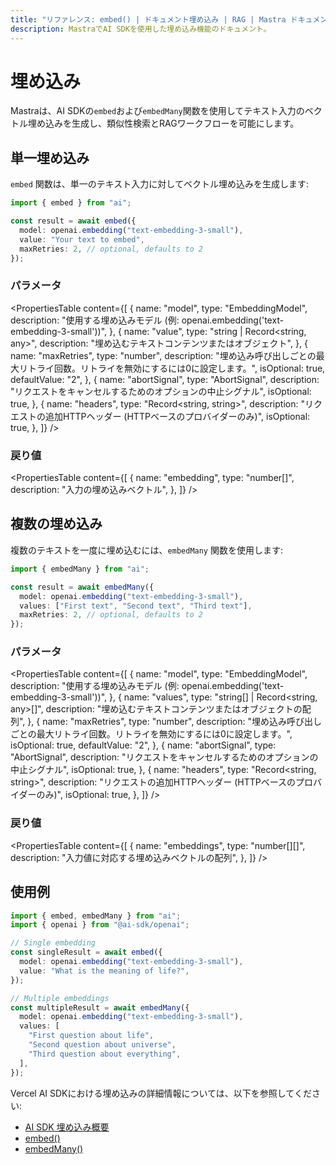 ```yaml
---
title: "リファレンス: embed() | ドキュメント埋め込み | RAG | Mastra ドキュメント"
description: MastraでAI SDKを使用した埋め込み機能のドキュメント。
---
```


# 埋め込み

Mastraは、AI SDKの`embed`および`embedMany`関数を使用してテキスト入力のベクトル埋め込みを生成し、類似性検索とRAGワークフローを可能にします。

## 単一埋め込み

`embed` 関数は、単一のテキスト入力に対してベクトル埋め込みを生成します:

```typescript
import { embed } from "ai";

const result = await embed({
  model: openai.embedding("text-embedding-3-small"),
  value: "Your text to embed",
  maxRetries: 2, // optional, defaults to 2
});
```

### パラメータ

<PropertiesTable
  content={[
    {
      name: "model",
      type: "EmbeddingModel",
      description:
        "使用する埋め込みモデル (例: openai.embedding('text-embedding-3-small'))",
    },
    {
      name: "value",
      type: "string | Record<string, any>",
      description: "埋め込むテキストコンテンツまたはオブジェクト",
    },
    {
      name: "maxRetries",
      type: "number",
      description:
        "埋め込み呼び出しごとの最大リトライ回数。リトライを無効にするには0に設定します。",
      isOptional: true,
      defaultValue: "2",
    },
    {
      name: "abortSignal",
      type: "AbortSignal",
      description: "リクエストをキャンセルするためのオプションの中止シグナル",
      isOptional: true,
    },
    {
      name: "headers",
      type: "Record<string, string>",
      description:
        "リクエストの追加HTTPヘッダー (HTTPベースのプロバイダーのみ)",
      isOptional: true,
    },
  ]}
/>

### 戻り値

<PropertiesTable
  content={[
    {
      name: "embedding",
      type: "number[]",
      description: "入力の埋め込みベクトル",
    },
  ]}
/>

## 複数の埋め込み

複数のテキストを一度に埋め込むには、`embedMany` 関数を使用します:

```typescript
import { embedMany } from "ai";

const result = await embedMany({
  model: openai.embedding("text-embedding-3-small"),
  values: ["First text", "Second text", "Third text"],
  maxRetries: 2, // optional, defaults to 2
});
```

### パラメータ

<PropertiesTable
  content={[
    {
      name: "model",
      type: "EmbeddingModel",
      description:
        "使用する埋め込みモデル (例: openai.embedding('text-embedding-3-small'))",
    },
    {
      name: "values",
      type: "string[] | Record<string, any>[]",
      description: "埋め込むテキストコンテンツまたはオブジェクトの配列",
    },
    {
      name: "maxRetries",
      type: "number",
      description:
        "埋め込み呼び出しごとの最大リトライ回数。リトライを無効にするには0に設定します。",
      isOptional: true,
      defaultValue: "2",
    },
    {
      name: "abortSignal",
      type: "AbortSignal",
      description: "リクエストをキャンセルするためのオプションの中止シグナル",
      isOptional: true,
    },
    {
      name: "headers",
      type: "Record<string, string>",
      description:
        "リクエストの追加HTTPヘッダー (HTTPベースのプロバイダーのみ)",
      isOptional: true,
    },
  ]}
/>

### 戻り値

<PropertiesTable
  content={[
    {
      name: "embeddings",
      type: "number[][]",
      description: "入力値に対応する埋め込みベクトルの配列",
    },
  ]}
/>

## 使用例

```typescript
import { embed, embedMany } from "ai";
import { openai } from "@ai-sdk/openai";

// Single embedding
const singleResult = await embed({
  model: openai.embedding("text-embedding-3-small"),
  value: "What is the meaning of life?",
});

// Multiple embeddings
const multipleResult = await embedMany({
  model: openai.embedding("text-embedding-3-small"),
  values: [
    "First question about life",
    "Second question about universe",
    "Third question about everything",
  ],
});
```

Vercel AI SDKにおける埋め込みの詳細情報については、以下を参照してください:

- [AI SDK 埋め込み概要](https://sdk.vercel.ai/docs/ai-sdk-core/embeddings)
- [embed()](https://sdk.vercel.ai/docs/reference/ai-sdk-core/embed)
- [embedMany()](https://sdk.vercel.ai/docs/reference/ai-sdk-core/embed-many)
